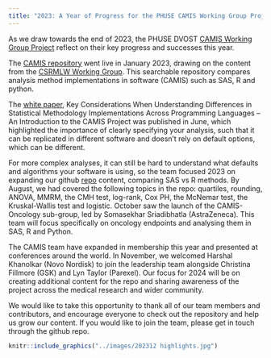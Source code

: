 ```yaml
---
title: "2023: A Year of Progress for the PHUSE CAMIS Working Group Project"
---
```


As we draw towards the end of 2023, the PHUSE DVOST [CAMIS Working Group Project](https://advance.phuse.global/pages/viewpage.action?pageId=327874) reflect on their key progress and successes this year.

The [CAMIS repository](https://psiaims.github.io/CAMIS/) went live in January 2023, drawing on the content from the [CSRMLW Working Group](https://github.com/phuse-org/CSRMLW). This searchable repository compares analysis method implementations in software (CAMIS) such as SAS, R and python.

The [white paper](https://phuse.s3.eu-central-1.amazonaws.com/Deliverables/Data+Visualisation+%26+Open+Source+Technology/WP077.pdf), Key Considerations When Understanding Differences in Statistical Methodology Implementations Across Programming Languages -- An Introduction to the CAMIS Project was published in June, which highlighted the importance of clearly specifying your analysis, such that it can be replicated in different software and doesn't rely on default options, which can be different.

For more complex analyses, it can still be hard to understand what defaults and algorithms your software is using, so the team focused 2023 on expanding our github [repo](repo) content, comparing SAS vs R methods. By August, we had covered the following topics in the repo: quartiles, rounding, ANOVA, MMRM, the CMH test, log-rank, Cox PH, the McNemar test, the Kruskal-Wallis test and logistic. October saw the launch of the CAMIS-Oncology sub-group, led by Somasekhar Sriadibhatla (AstraZeneca). This team will focus specifically on oncology endpoints and analysing them in SAS, R and Python.

The CAMIS team have expanded in membership this year and presented at conferences around the world. In November, we welcomed Harshal Khanolkar (Novo Nordisk) to join the leadership team alongside Christina Fillmore (GSK) and Lyn Taylor (Parexel). Our focus for 2024 will be on creating additional content for the repo and sharing awareness of the project across the medical research and wider community.

We would like to take this opportunity to thank all of our team members and contributors, and encourage everyone to check out the repository and help us grow our content. If you would like to join the team, please get in touch through the github repo.

```r
knitr::include_graphics("../images/202312 highlights.jpg")   
```
